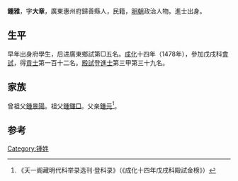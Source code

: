 {{Otheruses|other=名为锺雅的其他人物|锺雅}}

'''鍾雅'''，字'''大章'''，廣東惠州府歸善縣人，民籍，[[明朝|明朝]]政治人物。進士出身。

== 生平 ==
早年出身府學生，后进廣東鄉試第□五名。[[成化|成化]]十四年（1478年），參加戊戌科[[會試|會試]]，得[[貢士|貢士]]第一百十二名。[[殿試|殿試]]登[[進士|進士]]第三甲第三十九名。

== 家族 ==
曾祖父[[鍾景陽|鍾景陽]]。祖父[[鍾鐸□|鍾鐸□]]。父亲[[鍾元|鍾元]]<ref>《天一阁藏明代科举录选刊·登科录》（《成化十四年戊戌科殿試金榜》）</ref>。

==参考==
{{reflist}}

{{成化十四年戊戌科殿試金榜}}

{{Authority control}}

{{DEFAULTSORT:}}
[[Category:锺姓|Category:锺姓]]


{{明朝人物小作品}}